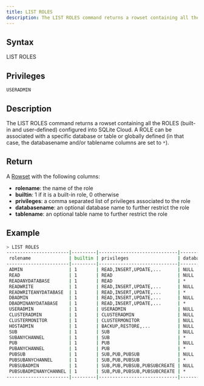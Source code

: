```yaml
---
title: LIST ROLES
description: The LIST ROLES command returns a rowset containing all the ROLES (built-in and user-defined) configured into SQLite Cloud
---
```


## Syntax

LIST ROLES

## Privileges

```
USERADMIN
```

## Description

The LIST ROLES command returns a rowset containing all the ROLES (built-in and user-defined) configured into SQLite Cloud. A ROLE can be associated with a specific database or table or globally defined (in that case, the databasename and/or tablename columns are set to `*`).

## Return

A [Rowset](https://github.com/sqlitecloud/sdk/blob/master/PROTOCOL.md) with the following columns:
* **rolename**: the name of the role
* **builtin**: 1 if it is a built-in role, 0 otherwise
* **privileges**: a comma separated list of privileges associated to the role
* **databasename**: an optional database name to further restrict the role
* **tablename**: an optional table name to further restrict the role

## Example

```bash
> LIST ROLES
-----------------------|---------|-----------------------------|--------------|-----------|
 rolename              | builtin | privileges                  | databasename | tablename |
-----------------------|---------|-----------------------------|--------------|-----------|
 ADMIN                 | 1       | READ,INSERT,UPDATE,...      | NULL         | NULL      |
 READ                  | 1       | READ                        | NULL         | NULL      |
 READANYDATABASE       | 1       | READ                        | *            | *         |
 READWRITE             | 1       | READ,INSERT,UPDATE,...      | NULL         | NULL      |
 READWRITEANYDATABASE  | 1       | READ,INSERT,UPDATE,...      | *            | *         |
 DBADMIN               | 1       | READ,INSERT,UPDATE,...      | NULL         | NULL      |
 DBADMINANYDATABASE    | 1       | READ,INSERT,UPDATE,...      | *            | *         |
 USERADMIN             | 1       | USERADMIN                   | NULL         | NULL      |
 CLUSTERADMIN          | 1       | CLUSTERADMIN                | NULL         | NULL      |
 CLUSTERMONITOR        | 1       | CLUSTERMONITOR              | NULL         | NULL      |
 HOSTADMIN             | 1       | BACKUP,RESTORE,...          | NULL         | NULL      |
 SUB                   | 1       | SUB                         | NULL         | NULL      |
 SUBANYCHANNEL         | 1       | SUB                         | *            | *         |
 PUB                   | 1       | PUB                         | NULL         | NULL      |
 PUBANYCHANNEL         | 1       | PUB                         | *            | *         |
 PUBSUB                | 1       | SUB,PUB,PUBSUB              | NULL         | NULL      |
 PUBSUBANYCHANNEL      | 1       | SUB,PUB,PUBSUB              | *            | *         |
 PUBSUBADMIN           | 1       | SUB,PUB,PUBSUB,PUBSUBCREATE | NULL         | NULL      |
 PUBSUBADMINANYCHANNEL | 1       | SUB,PUB,PUBSUB,PUBSUBCREATE | *            | *         |
-----------------------|---------|-----------------------------|--------------|-----------|
```
